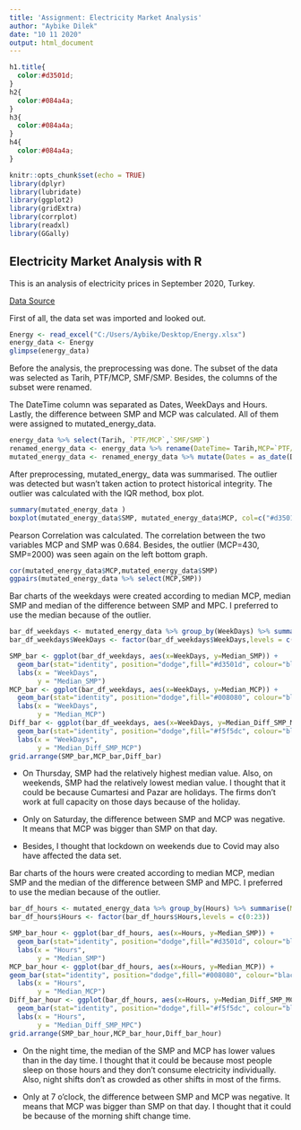 ---
title: 'Assignment: Electricity Market Analysis'
author: "Aybike Dilek"
date: "10 11 2020"
output: html_document
---
```{css, echo = FALSE}
h1.title{
  color:#d3501d;
}
h2{
  color:#084a4a;
}
h3{
  color:#084a4a;
}
h4{
  color:#084a4a;
}
```
```{r setup, include=FALSE}
knitr::opts_chunk$set(echo = TRUE)
library(dplyr)
library(lubridate)
library(ggplot2)
library(gridExtra)
library(corrplot)
library(readxl)
library(GGally)
```

## Electricity Market Analysis with R

This is an analysis of electricity prices in September 2020, Turkey.

[Data Source](https://rapor.epias.com.tr/rapor/xhtml/ptfSmfListeleme.xhtml)


First of all, the data set was imported and looked out.

```{r, include=TRUE}
Energy <- read_excel("C:/Users/Aybike/Desktop/Energy.xlsx")
energy_data <- Energy
glimpse(energy_data)
```

Before the analysis, the preprocessing was done. The subset of the data was selected as Tarih, PTF/MCP, SMF/SMP. Besides, the columns of the subset were renamed.

The DateTime column was separated as Dates, WeekDays and Hours. Lastly, the difference between SMP and MCP was calculated. All of them were assigned to mutated_energy_data.

```{r, include=TRUE}
energy_data %>% select(Tarih, `PTF/MCP`,`SMF/SMP`) 
renamed_energy_data <- energy_data %>% rename(DateTime= Tarih,MCP=`PTF/MCP`, SMP=`SMF/SMP`) %>% select(DateTime,MCP,SMP)
mutated_energy_data <- renamed_energy_data %>% mutate(Dates = as_date(DateTime)) %>% mutate(Hours = hour(DateTime)) %>% mutate(WeekDays = weekdays(DateTime),Diff_SMP_MCP = SMP - MCP)
```

After preprocessing, mutated_energy_ data was summarised. The outlier was detected but wasn't taken action to protect historical integrity. The outlier was calculated with the IQR method, box plot.

```{r, include=TRUE}
summary(mutated_energy_data )
boxplot(mutated_energy_data$SMP, mutated_energy_data$MCP, col=c("#d3501d","#008080"),names =c("SMP","MCP"))
```

Pearson Correlation was calculated. The correlation between the two variables MCP and SMP was 0.684. Besides, the outlier (MCP=430, SMP=2000) was seen again on the left bottom graph.

```{r, include=TRUE}
cor(mutated_energy_data$MCP,mutated_energy_data$SMP)
ggpairs(mutated_energy_data %>% select(MCP,SMP))
```

Bar charts of the weekdays were created according to median MCP, median SMP and median of the difference between SMP and MPC. I preferred to use the median because of the outlier.

```{r, include=TRUE}
bar_df_weekdays <- mutated_energy_data %>% group_by(WeekDays) %>% summarise(Median_MCP = median(MCP), Median_SMP= median(SMP), Median_Diff_SMP_MCP = median(Diff_SMP_MCP))
bar_df_weekdays$WeekDays <- factor(bar_df_weekdays$WeekDays,levels = c("Pazartesi", "Salı", "Çarşamba", "Perşembe","Cuma","Cumartesi", "Pazar"))  

SMP_bar <- ggplot(bar_df_weekdays, aes(x=WeekDays, y=Median_SMP)) +
  geom_bar(stat="identity", position="dodge",fill="#d3501d", colour="black") +
  labs(x = "WeekDays",
       y = "Median_SMP")
MCP_bar <- ggplot(bar_df_weekdays, aes(x=WeekDays, y=Median_MCP)) + 
  geom_bar(stat="identity", position="dodge",fill="#008080", colour="black") +
  labs(x = "WeekDays",
       y = "Median_MCP")
Diff_bar <- ggplot(bar_df_weekdays, aes(x=WeekDays, y=Median_Diff_SMP_MCP)) +
  geom_bar(stat="identity", position="dodge",fill="#f5f5dc", colour="black") +
  labs(x = "WeekDays",
       y = "Median_Diff_SMP_MCP")
grid.arrange(SMP_bar,MCP_bar,Diff_bar)
```

* On Thursday, SMP had the relatively highest median value. Also, on weekends, SMP had the relatively lowest median value. I thought that it could be because Cumartesi and Pazar are holidays. The firms don't work at full capacity on those days because of the holiday. 

* Only on Saturday, the difference between SMP and MCP was negative. It means that MCP was bigger than SMP on that day.  

* Besides, I thought that lockdown on weekends due to Covid may also have affected the data set.

Bar charts of the hours were created according to median MCP, median SMP and the median of the difference between SMP and MPC. I preferred to use the median because of the outlier.

```{r, include=TRUE}
bar_df_hours <- mutated_energy_data %>% group_by(Hours) %>% summarise(Median_MCP = median(MCP), Median_SMP= median(SMP), Median_Diff_SMP_MCP = median(Diff_SMP_MCP))
bar_df_hours$Hours <- factor(bar_df_hours$Hours,levels = c(0:23))  

SMP_bar_hour <- ggplot(bar_df_hours, aes(x=Hours, y=Median_SMP)) +
  geom_bar(stat="identity", position="dodge",fill="#d3501d", colour="black") +
  labs(x = "Hours",
       y = "Median_SMP")
MCP_bar_hour <- ggplot(bar_df_hours, aes(x=Hours, y=Median_MCP)) +
geom_bar(stat="identity", position="dodge",fill="#008080", colour="black") +
  labs(x = "Hours",
       y = "Median_MCP")
Diff_bar_hour <- ggplot(bar_df_hours, aes(x=Hours, y=Median_Diff_SMP_MCP)) +
  geom_bar(stat="identity", position="dodge",fill="#f5f5dc", colour="black") +
  labs(x = "Hours",
       y = "Median_Diff_SMP_MPC")
grid.arrange(SMP_bar_hour,MCP_bar_hour,Diff_bar_hour)
```

* On the night time, the median of the SMP and MCP has lower values than in the day time. I thought that it could be because most people sleep on those hours and they don't consume electricity individually. Also, night shifts don't as crowded as other shifts in most of the firms. 

* Only at 7 o'clock, the difference between SMP and MCP was negative. It means that MCP was bigger than SMP on that day. I thought that it could be because of the morning shift change time. 
